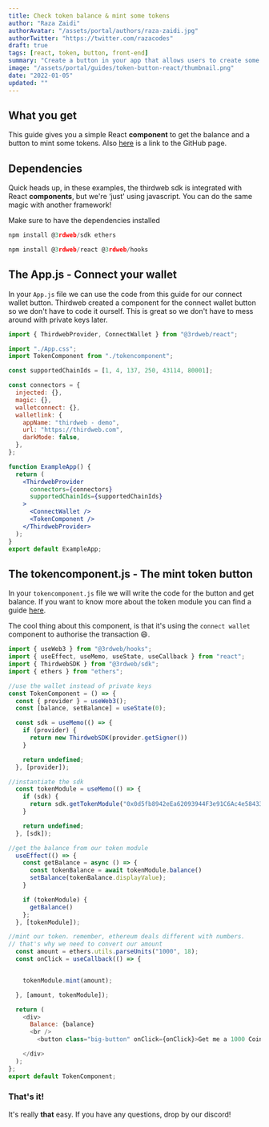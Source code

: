 ```yaml
---
title: Check token balance & mint some tokens
author: "Raza Zaidi"
authorAvatar: "/assets/portal/authors/raza-zaidi.jpg"
authorTwitter: "https://twitter.com/razacodes"
draft: true
tags: [react, token, button, front-end]
summary: "Create a button in your app that allows users to create some tokens"
image: "/assets/portal/guides/token-button-react/thumbnail.png"
date: "2022-01-05"
updated: ""
---
```


## What you get

This guide gives you a simple React **component** to get the balance and a button to mint some tokens. Also [here](https://github.com/razacodespython/tokenapp) is a link to the GitHub page.

## Dependencies

Quick heads up, in these examples, the thirdweb sdk is integrated with React **components**, but we're ‘just' using javascript. You can do the same magic with another framework!

Make sure to have the dependencies installed

```jsx:App.js
npm install @3rdweb/sdk ethers

npm install @3rdweb/react @3rdweb/hooks
```

## The App.js - Connect your wallet

In your `App.js` file we can use the code from this guide for our connect wallet button. Thirdweb created a component for the connect wallet button so we don't have to code it ourself. This is great so we don't have to mess around with private keys later.

```jsx
import { ThirdwebProvider, ConnectWallet } from "@3rdweb/react";

import "./App.css";
import TokenComponent from "./tokencomponent";

const supportedChainIds = [1, 4, 137, 250, 43114, 80001];

const connectors = {
  injected: {},
  magic: {},
  walletconnect: {},
  walletlink: {
    appName: "thirdweb - demo",
    url: "https://thirdweb.com",
    darkMode: false,
  },
};

function ExampleApp() {
  return (
    <ThirdwebProvider
      connectors={connectors}
      supportedChainIds={supportedChainIds}
    >
      <ConnectWallet />
      <TokenComponent />
    </ThirdwebProvider>
  );
}
export default ExampleApp;
```

## The tokencomponent.js - The mint token button

In your `tokencomponent.js` file we will write the code for the button and get balance. If you want to know more about the token module you can find a guide [here](/guides/create-your-currency-with-typescript-sdk).

The cool thing about this component, is that it's using the `connect wallet` component to authorise the transaction 😄.

```jsx:tokencomponent.js
import { useWeb3 } from "@3rdweb/hooks";
import { useEffect, useMemo, useState, useCallback } from "react";
import { ThirdwebSDK } from "@3rdweb/sdk";
import { ethers } from "ethers";

//use the wallet instead of private keys
const TokenComponent = () => {
  const { provider } = useWeb3();
  const [balance, setBalance] = useState(0);

  const sdk = useMemo(() => {
    if (provider) {
      return new ThirdwebSDK(provider.getSigner())
    }

    return undefined;
  }, [provider]);

//instantiate the sdk
  const tokenModule = useMemo(() => {
    if (sdk) {
      return sdk.getTokenModule("0x0d5fb8942eEa62093944F3e91C6Ac4e584336741")
    }

    return undefined;
  }, [sdk]);

//get the balance from our token module
  useEffect(() => {
    const getBalance = async () => {
      const tokenBalance = await tokenModule.balance()
      setBalance(tokenBalance.displayValue);
    }

    if (tokenModule) {
      getBalance()
    };
  }, [tokenModule]);

//mint our token. remember, ethereum deals different with numbers.
// that's why we need to convert our amount
  const amount = ethers.utils.parseUnits("1000", 18);
  const onClick = useCallback(() => {


    tokenModule.mint(amount);

  }, [amount, tokenModule]);

  return (
    <div>
      Balance: {balance}
      <br />
        <button class="big-button" onClick={onClick}>Get me a 1000 Coins!</button>

    </div>
  );
};
export default TokenComponent;
```

### That's it!

It's really **that** easy. If you have any questions, drop by our discord!

